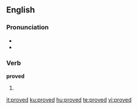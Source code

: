 ==English==

{{rank|island|special|memory|936|proved|plan|pain|official}}

===Pronunciation===
*{{IPA|/'pruvd/}}
*{{audio|en-us-proved.ogg|Audio (US)}}

===Verb===
'''proved'''
# {{past of|[[prove]]}}

[[it:proved]]
[[ku:proved]]
[[hu:proved]]
[[te:proved]]
[[vi:proved]]